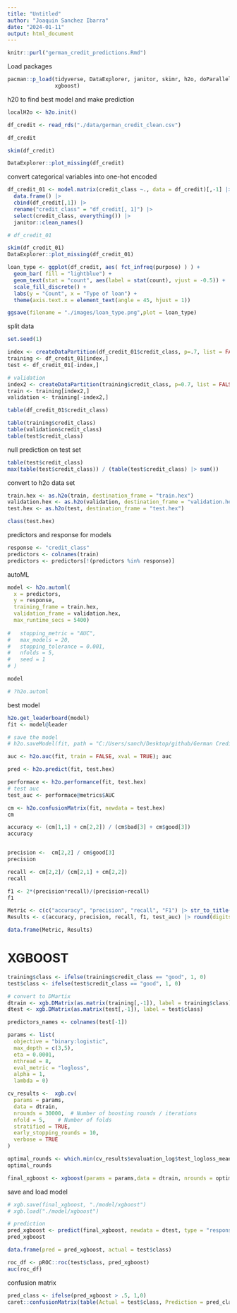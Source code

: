 ```yaml
---
title: "Untitled"
author: "Joaquin Sanchez Ibarra"
date: "2024-01-11"
output: html_document
---
```


```r
knitr::purl("german_credit_predictions.Rmd")
```


Load packages
```r
pacman::p_load(tidyverse, DataExplorer, janitor, skimr, h2o, doParallel,caret, pROC, tune, pROC,
               xgboost)
```


h20 to find best model and  make prediction

```r
localH2o <- h2o.init()
```

```r
df_credit <- read_rds("./data/german_credit_clean.csv")
```

```r
df_credit
```



```r
skim(df_credit)
```

```r
DataExplorer::plot_missing(df_credit)
```


convert categorical variables into one-hot encoded

```r
df_credit_01 <- model.matrix(credit_class ~., data = df_credit)[,-1] |> 
  data.frame() |> 
  cbind(df_credit[,1]) |> 
  rename("credit_class" = "df_credit[, 1]") |> 
  select(credit_class, everything()) |> 
  janitor::clean_names()
```


```r
# df_credit_01
```

```r
skim(df_credit_01)
DataExplorer::plot_missing(df_credit_01)
```


```r
loan_type <- ggplot(df_credit, aes( fct_infreq(purpose) ) ) + 
  geom_bar( fill = "lightblue") +
  geom_text(stat = "count", aes(label = stat(count), vjust = -0.5)) + 
  scale_fill_discrete() +
  labs(y = "Count", x = "Type of loan") + 
  theme(axis.text.x = element_text(angle = 45, hjust = 1))

ggsave(filename = "./images/loan_type.png",plot = loan_type)

```



split data
```r
set.seed(1)

index <- createDataPartition(df_credit_01$credit_class, p=.7, list = FALSE)
training <- df_credit_01[index,]
test <- df_credit_01[-index,]

# validation
index2 <- createDataPartition(training$credit_class, p=0.7, list = FALSE)
train <- training[index2,]
validation <- training[-index2,]

```


```r
table(df_credit_01$credit_class)

table(training$credit_class)
table(validation$credit_class)
table(test$credit_class)

```

null prediction on test set
```r
table(test$credit_class)
max(table(test$credit_class)) / (table(test$credit_class) |> sum())

```



convert to h2o data set

```r
train.hex <- as.h2o(train, destination_frame = "train.hex")
validation.hex <- as.h2o(validation, destination_frame = "validation.hex")
test.hex <- as.h2o(test, destination_frame = "test.hex")

class(test.hex)
```

predictors and response for models

```r
response <- "credit_class"
predictors <- colnames(train)
predictors <- predictors[!(predictors %in% response)]

```

autoML 
```r
model <- h2o.automl(
  x = predictors,
  y = response,
  training_frame = train.hex,
  validation_frame = validation.hex,
  max_runtime_secs = 5400)
  
#   stopping_metric = "AUC",
#   max_models = 20,
#   stopping_tolerance = 0.001,
#   nfolds = 5,
#   seed = 1
# )

model

```

```r
# ?h2o.automl
```

 best model
```r
h2o.get_leaderboard(model)
fit <- model@leader

# save the model
# h2o.saveModel(fit, path = "C:/Users/sanch/Desktop/github/German Credit Data/model/StackedEnsemble_BestOfFamily_8_AutoML_21_20240121_140230",force = TRUE)


```

```r
auc <- h2o.auc(fit, train = FALSE, xval = TRUE); auc
```

```r
pred <- h2o.predict(fit, test.hex)

performace <- h2o.performance(fit, test.hex)
# test auc
test_auc <- performace@metrics$AUC

cm <- h2o.confusionMatrix(fit, newdata = test.hex)
cm

accuracy <- (cm[1,1] + cm[2,2]) / (cm$bad[3] + cm$good[3])
accuracy


precision <-  cm[2,2] / cm$good[3]
precision

recall <- cm[2,2]/ (cm[2,1] + cm[2,2]) 
recall

f1 <- 2*(precision*recall)/(precision+recall)
f1

Metric <- c(c("accuracy", "precision", "recall", "F1") |> str_to_title(), "ROC-AUC")
Results <- c(accuracy, precision, recall, f1, test_auc) |> round(digits = 3)

data.frame(Metric, Results)
```

# XGBOOST

```r
training$class <- ifelse(training$credit_class == "good", 1, 0)
test$class <- ifelse(test$credit_class == "good", 1, 0)

# convert to DMartix
dtrain <- xgb.DMatrix(as.matrix(training[,-1]), label = training$class)
dtest <- xgb.DMatrix(as.matrix(test[,-1]), label = test$class)

predictors_names <- colnames(test[-1])
```


```r
params <- list(
  objective = "binary:logistic",
  max_depth = c(3,5),
  eta = 0.0001,
  nthread = 8,
  eval_metric = "logloss",
  alpha = 1,
  lambda = 0)

cv_results <-  xgb.cv(
  params = params,
  data = dtrain,
  nrounds = 30000,  # Number of boosting rounds / iterations
  nfold = 5,    # Number of folds
  stratified = TRUE,
  early_stopping_rounds = 10,
  verbose = TRUE
)

optimal_rounds <- which.min(cv_results$evaluation_log$test_logloss_mean)
optimal_rounds
```


```r
final_xgboost <- xgboost(params = params,data = dtrain, nrounds = optimal_rounds, early_stopping_rounds = 10)

```

save and load model
```r
# xgb.save(final_xgboost, "./model/xgboost")
# xgb.load("./model/xgboost")
```


```r
# prediction
pred_xgboost <- predict(final_xgboost, newdata = dtest, type = "response")
pred_xgboost

data.frame(pred = pred_xgboost, actual = test$class)

roc_df <- pROC::roc(test$class, pred_xgboost)
auc(roc_df)


```


confusion matrix
```r
pred_class <- ifelse(pred_xgboost > .5, 1,0)
caret::confusionMatrix(table(Actual = test$class, Prediction = pred_class), positive = "1")
```


